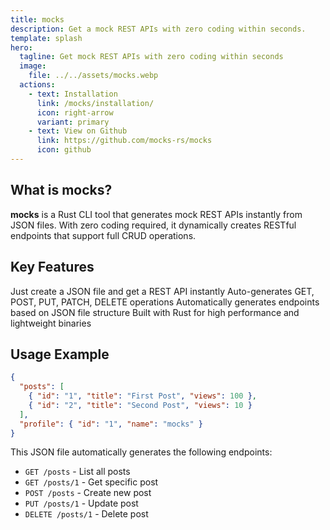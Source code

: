 ```yaml
---
title: mocks
description: Get a mock REST APIs with zero coding within seconds.
template: splash
hero:
  tagline: Get mock REST APIs with zero coding within seconds
  image:
    file: ../../assets/mocks.webp
  actions:
    - text: Installation
      link: /mocks/installation/
      icon: right-arrow
      variant: primary
    - text: View on Github
      link: https://github.com/mocks-rs/mocks
      icon: github
---
```



## What is mocks?

**mocks** is a Rust CLI tool that generates mock REST APIs instantly from JSON files. With zero coding required, it dynamically creates RESTful endpoints that support full CRUD operations.

## Key Features

<CardGrid stagger>
	<Card title="Zero Coding" icon="rocket">
		Just create a JSON file and get a REST API instantly
	</Card>
	<Card title="Full CRUD Support" icon="list-format">
		Auto-generates GET, POST, PUT, PATCH, DELETE operations
	</Card>
	<Card title="Dynamic Routing" icon="setting">
		Automatically generates endpoints based on JSON file structure
	</Card>
	<Card title="Fast & Lightweight" icon="approve-check">
		Built with Rust for high performance and lightweight binaries
	</Card>
</CardGrid>

## Usage Example

```json
{
  "posts": [
    { "id": "1", "title": "First Post", "views": 100 },
    { "id": "2", "title": "Second Post", "views": 10 }
  ],
  "profile": { "id": "1", "name": "mocks" }
}
```

This JSON file automatically generates the following endpoints:

- `GET /posts` - List all posts
- `GET /posts/1` - Get specific post
- `POST /posts` - Create new post
- `PUT /posts/1` - Update post
- `DELETE /posts/1` - Delete post
